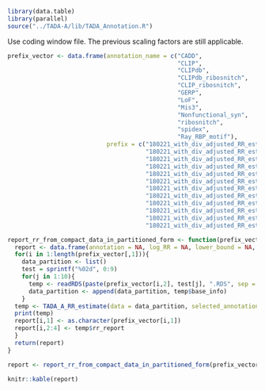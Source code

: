 
```r
library(data.table)
library(parallel)
source("../TADA-A/lib/TADA_Annotation.R")
```

Use coding window file. The previous scaling factors are still applicable. 


```r
prefix_vector <- data.frame(annotation_name = c("CADD",
                                                "CLIP",
                                                "CLIPdb",
                                                "CLIPdb_ribosnitch",
                                                "CLIP_ribosnitch",
                                                "GERP",
                                                "LoF",
                                                "Mis3",
                                                "Nonfunctional_syn",
                                                "ribosnitch",
                                                "spidex",
                                                "Ray_RBP_motif"), 
                            prefix = c("180221_with_div_adjusted_RR_estimate_Iossifov_ANNO_CADD/180221_with_div_adjusted_RR_estimate_Iossifov_ANNO_CADD_",
                                       "180221_with_div_adjusted_RR_estimate_Iossifov_ANNO_CLIP/180221_with_div_adjusted_RR_estimate_Iossifov_ANNO_CLIP_",
                                       "180221_with_div_adjusted_RR_estimate_Iossifov_ANNO_CLIPdb/180221_with_div_adjusted_RR_estimate_Iossifov_ANNO_CLIPdb_",
                                       "180221_with_div_adjusted_RR_estimate_Iossifov_ANNO_CLIPdb_ribosnitch/180221_with_div_adjusted_RR_estimate_Iossifov_ANNO_CLIPdb_ribosnitch_",
                                       "180221_with_div_adjusted_RR_estimate_Iossifov_ANNO_CLIP_ribosnitch/180221_with_div_adjusted_RR_estimate_Iossifov_ANNO_CLIP_ribosnitch_",
                                       "180221_with_div_adjusted_RR_estimate_Iossifov_ANNO_GERP/180221_with_div_adjusted_RR_estimate_Iossifov_ANNO_GERP_",
                                       "180221_with_div_adjusted_RR_estimate_Iossifov_ANNO_LoF/180221_with_div_adjusted_RR_estimate_Iossifov_ANNO_LoF_",
                                       "180221_with_div_adjusted_RR_estimate_Iossifov_ANNO_Mis3/180221_with_div_adjusted_RR_estimate_Iossifov_ANNO_Mis3_",
                                       "180221_with_div_adjusted_RR_estimate_Iossifov_ANNO_nonfunctional_syn/180221_with_div_adjusted_RR_estimate_Iossifov_ANNO_nonfunctional_syn_",
                                       "180221_with_div_adjusted_RR_estimate_Iossifov_ANNO_ribosnitch/180221_with_div_adjusted_RR_estimate_Iossifov_ANNO_ribosnitch_",
                                       "180221_with_div_adjusted_RR_estimate_Iossifov_ANNO_spidex/180221_with_div_adjusted_RR_estimate_Iossifov_ANNO_spidex_",
                                       "180221_with_div_adjusted_RR_estimate_Iossifov_ANNO_Ray_RBP_motif/180221_with_div_adjusted_RR_estimate_Iossifov_ANNO_Ray_RBP_motif_"))

report_rr_from_compact_data_in_partitioned_form <- function(prefix_vector){
  report <- data.frame(annotation = NA, log_RR = NA, lower_bound = NA, upper_bound = NA)
  for(i in 1:length(prefix_vector[,1])){
    data_partition <- list()
    test = sprintf("%02d", 0:9)
    for(j in 1:10){
      temp <- readRDS(paste(prefix_vector[i,2], test[j], ".RDS", sep = ""))
      data_partition <- append(data_partition, temp$base_info)
    }
  temp <- TADA_A_RR_estimate(data = data_partition, selected_annotations = c(1), gene_prior_file = "../data/Example_gene_uniform_prior.txt", optimization_iteration = 2000, mode = "single_fast")
  print(temp)
  report[i,1] <- as.character(prefix_vector[i,1])
  report[i,2:4] <- temp$rr_report
  }
  return(report)
}

report <- report_rr_from_compact_data_in_partitioned_form(prefix_vector)
```

```r
knitr::kable(report)
```


